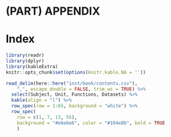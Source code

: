 
# (PART) APPENDIX {-}

# Index {#contents}

```r
library(readr)
library(dplyr)
library(kableExtra)
knitr::opts_chunk$set(options(knitr.kable.NA = ''))
```

```r
read_delim(here::here("inst/book/contents.csv"), 
    ",", escape_double = FALSE, trim_ws = TRUE) %>%
  select(Subject, Unit, Functions, Datasets) %>%
  kable(align = "l") %>%
  row_spec(row = 1:65, background = "white") %>%
  row_spec(
    row = c(1, 7, 13, 55),
    background = "#e6e6e6", color = "#104e8b", bold = TRUE
    )
```


